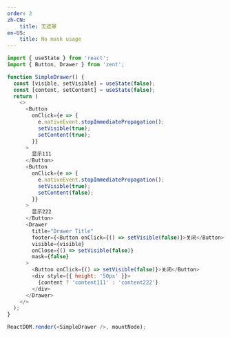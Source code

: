 ```yaml
---
order: 2
zh-CN:
	title: 无遮罩
en-US:
	title: No mask usage
---
```


```js
import { useState } from 'react';
import { Button, Drawer } from 'zent';

function SimpleDrawer() {
  const [visible, setVisible] = useState(false);
  const [content, setContent] = useState(false);
  return (
    <>
      <Button
        onClick={e => {
          e.nativeEvent.stopImmediatePropagation();
          setVisible(true);
          setContent(true);
        }}
      >
        显示111
      </Button>
      <Button
        onClick={e => {
          e.nativeEvent.stopImmediatePropagation();
          setVisible(true);
          setContent(false);
        }}
      >
        显示222
      </Button>
      <Drawer
        title="Drawer Title"
        footer={<Button onClick={() => setVisible(false)}>关闭</Button>}
        visible={visible}
        onClose={() => setVisible(false)}
        mask={false}
      >
        <Button onClick={() => setVisible(false)}>关闭</Button>
        <div style={{ height: '50px' }}>
          {content ? 'content111' : 'content222'}
        </div>
      </Drawer>
    </>
  );
}

ReactDOM.render(<SimpleDrawer />, mountNode);
```
